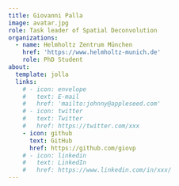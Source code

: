 ```yaml
---
title: Giovanni Palla
image: avatar.jpg
role: Task leader of Spatial Deconvolution
organizations:
  - name: Helmholtz Zentrum München
    href: 'https://www.helmholtz-munich.de'
    role: PhD Student
about:
  template: jolla
  links:
    # - icon: envelope
    #   text: E-mail
    #   href: 'mailto:johnny@appleseed.com'
    # - icon: twitter
    #   text: Twitter
    #   href: https://twitter.com/xxx
    - icon: github
      text: GitHub
      href: https://github.com/giovp
    # - icon: linkedin
    #   text: LinkedIn
    #   href: https://www.linkedin.com/in/xxx/
---
```


